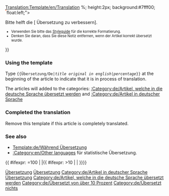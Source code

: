 <noinclude>[[Translation:Template/en/Translation]]</noinclude><noinclude>
</noinclude>{{en/Ambox| type  = style
| image = en/Translation.png
| text  = <strong>Dieser Artikel wird aus dem Originaltext vom Englischen in die  deutsche Sprache übersetzt: <includeonly>[{{SERVER}}{{localurl:{{NAMESPACE}}:{{{1}}}|action=view}} {{{1}}}]</includeonly><noinclude>{{{1}}}</noinclude>.</strong>
<div style="font-size: 90%">
<div style="margin:auto; text-align:Left;">Prozentsatz: {{{2|0}}}% über
<div style="width:200px; text-align:Left; border:1px solid #aaa; padding:1px; overflow:hidden;"><span style="width:{{#expr: ({{{2|0}}}/100) * 100}}%; height:2px; background:#7fff00; float:left;">&nbsp;</span><span style="width:{{#expr: 100 - ({{{2|0}}}/100) * 100}}%; height:2px; background:#ff7f50; float:left;">&nbsp;</span></div>
</div>
Bitte helft die [{{SERVER}}{{localurl:{{NAMESPACE}}:{{PAGENAME}}|action=edit}} Übersetzung zu verbessern].
</div><div style="font-size: 80%">
* Verwenden Sie bitte das [[de/Wiki/Styleguide|Styleguide]] für die korrekte Formatierung.
* Denken Sie daran, dass Sie diese Notiz entfernen, wenn der Artikel korrekt übersetzt wurde.</div>
}}<noinclude>

=== Using the template ===
Type <code><nowiki>{{</nowiki>Übersetzung/De|''title original in english''|''percentage''<nowiki>}}</nowiki></code> at the beginning of the article to indicate that it is in process of translation.

The articles will added to the categories: [[:Category:de/Artikel, welche in die deutsche Sprache übersetzt werden]] and [[:Category:de/Artikel in deutscher Sprache]]

=== Completed the translation===
Remove this template if this article is completely translated.

=== See also===
*[[Template:de/Während Übersetzung]]
*[[:Category:en/Other languages]] für statistische Übersetzung.

[[Category:de/Vorlagen|Übersetzung]]
[[Category:de/Message-Boxen|Übersetzung]]
[[Category:de/Artikel in deutscher Sprache]]
[[Category:de/Übersetzung|Übersetzung]]

</noinclude><includeonly>{{ #ifexpr: {{{2|0}}}=100 | |[[Category:de/Artikel, welche in die deutsche Sprache übersetzt werden]]{{ #ifexpr: {{{2|0}}}>10 | [[Category:de/Übersetzt von über 10 Prozent]] | [[Category:de/Übersetzt nichts]]}}}}</includeonly>